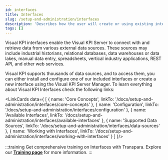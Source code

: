 ```yaml
---
id: interfaces
title: Interfaces
slug: /setup-and-administration/interfaces
description: 'Describes how the user will create or using existing interfaces to perform the connection to their data sources. Depending on the complexity, we can have a group of pages.'
tags: []
---
```



Visual KPI interfaces enable the Visual KPI Server to connect with and retrieve data from various external data sources. These sources may include industrial historians, relational databases, data warehouses or data lakes, manual data entry, spreadsheets, vertical industry applications, REST API, and other web services.

Visual KPI supports thousands of data sources, and to access them, you can either install and configure one of our included interfaces or create a new interface using the Visual KPI Server Manager. To learn everything about Visual KPI Interfaces check the following links:

<LinkCards data={
  [
    {
      name: 'Core Concepts',
      linkTo: '/docs/setup-and-administration/interfaces/core-concepts'
    },
    {
      name: 'Configuration',
      linkTo: '/docs/setup-and-administration/interfaces/configuration'
    },
    {
      name: 'Available Interfaces',
      linkTo: '/docs/setup-and-administration/interfaces/available-interfaces'
    },
    {
      name: 'Supported Data Sources',
      linkTo: '/docs/setup-and-administration/interfaces/data-sources'
    },
    {
      name: 'Working with Interfaces',
      linkTo: '/docs/setup-and-administration/interfaces/working-with-interfaces'
    }
  ]
}/>
<br></br>
:::training
Get comprehensive training on Interfaces with Transpara. Explore our [**Training page**](https://www.transpara.com/training/) for more information.
:::